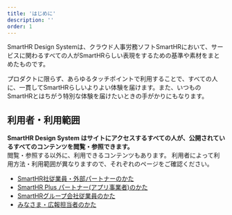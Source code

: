```yaml
---
title: 'はじめに'
description: ''
order: 1
---
```


SmartHR Design Systemは、クラウド人事労務ソフトSmartHRにおいて、サービスに関わるすべての人がSmartHRらしい表現をするための基準や素材をまとめたものです。

プロダクトに限らず、あらゆるタッチポイントで利用することで、すべての人に、一貫してSmartHRらしいよりよい体験を届けます。また、いつものSmartHRとはちがう特別な体験を届けたいときの手がかりにもなります。

## 利用者・利用範囲

**SmartHR Design System はサイトにアクセスするすべての人が、公開されているすべてのコンテンツを閲覧・参照できます。**  
閲覧・参照する以外に、利用できるコンテンツもあります。
利用者によって利用方法・利用範囲が異なりますので、それぞれのページをご確認ください。

- [SmartHR社従業員・外部パートナーのかた](./smarthr_employee_partner)
- [SmartHR Plus パートナー(アプリ事業者)のかた](./app_partner)
- [SmartHRグループ会社従業員のかた](./group_employee)
- [みなさま・広報担当者のかた](./all)
